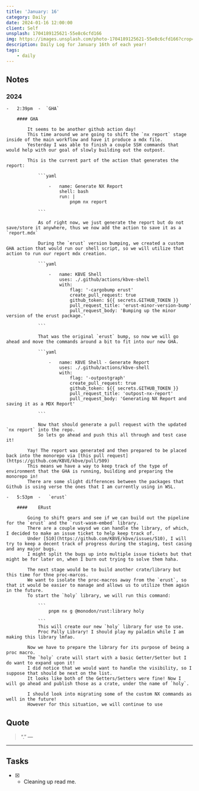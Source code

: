 ```yaml
---
title: 'January: 16'
category: Daily
date: 2024-01-16 12:00:00
client: Self
unsplash: 1704189125621-55e8c6cfd166
img: https://images.unsplash.com/photo-1704189125621-55e8c6cfd166?crop=entropy&cs=srgb&fm=jpg&ixid=MnwzNjM5Nzd8MHwxfHJhbmRvbXx8fHx8fHx8fDE2ODE3NDg2ODY&ixlib=rb-4.0.3&q=85
description: Daily Log for January 16th of each year!
tags:
    - daily
---
```


## Notes


### 2024

    -   2:39pm  -  `GHA`

        #### GHA

            It seems to be another github action day!
            This time around we are going to shift the `nx report` stage inside of the main workflow and have it produce a mdx file.
            Yesterday I was able to finish a couple SSH commands that would help with our goal of slowly building out the outpost.
            
            This is the current part of the action that generates the report:

                ```yaml

                    -   name: Generate NX Report
                        shell: bash
                        run: |
                            pnpm nx report

                ```

                As of right now, we just generate the report but do not save/store it anywhere, thus we now add the action to save it as a `report.mdx`

                During the `erust` version bumping, we created a custom GHA action that would run our shell script, so we will utilize that action to run our report mdx creation.

                ```yaml

                    -   name: KBVE Shell
                        uses: ./.github/actions/kbve-shell
                        with:
                            flag: '-cargobump erust'
                            create_pull_request: true
                            github_token: ${{ secrets.GITHUB_TOKEN }}
                            pull_request_title: 'erust-minor-version-bump'
                            pull_request_body: 'Bumping up the minor version of the erust package.'
                    
                ```

                That was the original `erust` bump, so now we will go ahead and move the commands around a bit to fit into our new GHA.

                ```yaml
                    
                    -   name: KBVE Shell - Generate Report
                        uses: ./.github/actions/kbve-shell
                        with:
                            flag: '-outpostgraph'
                            create_pull_request: true
                            github_token: ${{ secrets.GITHUB_TOKEN }}
                            pull_request_title: 'outpost-nx-report'
                            pull_request_body: 'Generating NX Report and saving it as a MDX Report'

                ```

                Now that should generate a pull request with the updated `nx report` into the repo.
                So lets go ahead and push this all through and test case it!

            Yay! The report was generated and then prepared to be placed back into the monorepo via [this pull request](https://github.com/KBVE/kbve/pull/509)
            This means we have a way to keep track of the type of environment that the GHA is running, building and preparing the monorepo in!
            There are some slight differences between the packages that Github is using verse the ones that I am currently using in WSL.
    
    -   5:53pm  -   `erust`

        ####    ERust

            Going to shift gears and see if we can build out the pipeline for the `erust` and the `rust-wasm-embed` library.
            There are a couple waysd we can handle the library, of which, I decided to make an issue ticket to help keep track of.
            Under [510](https://github.com/KBVE/kbve/issues/510), I will try to keep a decent track of progress during the staging, test casing and any major bugs.
            I might split the bugs up into multiple issue tickets but that might be for later on, when I burn out trying to solve them haha.
            
            The next stage would be to build another crate/library but this time for thne proc-marcos.
            We want to isolate the proc-macros away from the `erust`, so that it would be easier to manage and allows us to utilize them again in the future.
            To start the `holy` library, we will run this command:
                
                ```
                    pnpm nx g @monodon/rust:library holy

                ```
                This will create our new `holy` library for use to use.
                Proc Pally Library! I should play my paladin while I am making this library lmfao.

            Now we have to prepare the library for its purpose of being a proc macro.
            The `holy` crate will start with a basic Getter/Setter but I do want to expand upon it!
            I did notice that we would want to handle the visibility, so I suppose that should be next on the list.
            It looks like both of the Getters/Setters were fine! Now I will go ahead and publish those as a crate, under the name of `holy`.

            I should look into migrating some of the custom NX commands as well in the future!
            However for this situation, we will continue to use 
            

## Quote

> “.”
> — <cite></cite>

---

## Tasks

-   [x] -   Cleaning up read me.
            
